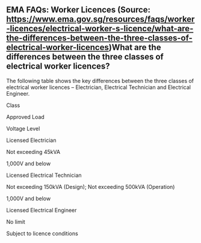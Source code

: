 ## EMA FAQs: Worker Licences (Source: https://www.ema.gov.sg/resources/faqs/worker-licences/electrical-worker-s-licence/what-are-the-differences-between-the-three-classes-of-electrical-worker-licences)What are the differences between the three classes of electrical worker licences?
The following table shows the key differences between the three classes of electrical worker licences – Electrician, Electrical Technician and Electrical Engineer.

Class

Approved Load

Voltage Level

Licensed Electrician

Not exceeding 45kVA

1,000V and below

Licensed Electrical Technician

Not exceeding 150kVA (Design);
Not exceeding 500kVA (Operation)

1,000V and below

Licensed Electrical Engineer

No limit

Subject to licence conditions




